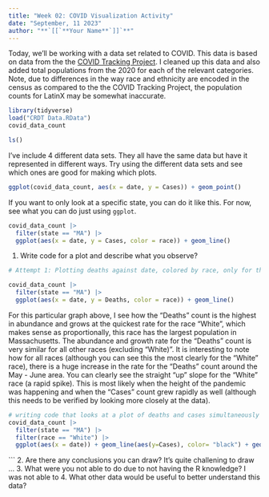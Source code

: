 ```yaml
---
title: "Week 02: COVID Visualization Activity"
date: "September, 11 2023"
author: "**`[[`**Your Name**`]]`**"
---
```


Today, we'll be working with a data set related to COVID.
This data is based on data from the the [COVID Tracking Project](https://covidtracking.com/).
I cleaned up this data and also added total populations from the 2020 for each of the relevant categories.
Note, due to differences in the way race and ethnicity are encoded in the census as compared to the the COVID Tracking Project, the population counts for LatinX may be somewhat inaccurate.

```r
library(tidyverse)
load("CRDT Data.RData")
covid_data_count

ls()
```

I've include 4 different data sets.
They all have the same data but have it represented in different ways.
Try using the different data sets and see which ones are good for making which plots.


```r
ggplot(covid_data_count, aes(x = date, y = Cases)) + geom_point()
```



If you want to only look at a specific state, you can do it like this.
For now, see what you can do just using `ggplot`.

```r
covid_data_count |> 
  filter(state == "MA") |> 
  ggplot(aes(x = date, y = Cases, color = race)) + geom_line()
```

1. Write code for a plot and describe what you observe?
```r
# Attempt 1: Plotting deaths against date, colored by race, only for the state of Massachusetts

covid_data_count |> 
  filter(state == "MA") |> 
  ggplot(aes(x = date, y = Deaths, color = race)) + geom_line()

```
For this particular graph above, I see how the "Deaths" count is the highest in abundance and grows at the quickest rate for the race "White", which makes sense as proportionally, this race has the largest population in Massachusetts. The abundance and growth rate for the "Deaths" count is very similar for all other races (excluding "White)". It is interesting to note how for all races (although you can see this the most clearly for the "White" race), there is a huge increase in the rate for the "Deaths" count around the May - June area. You can clearly see the straight "up" slope for the "White" race (a rapid spike). This is most likely when the height of the pandemic was happening and when the "Cases" count grew rapidly as well (although this needs to be verified by looking more closely at the data). 

```r
# writing code that looks at a plot of deaths and cases simultaneously for a specific race in a specific state
covid_data_count |> 
  filter(state == "MA") |> 
  filter(race == "White") |>
  ggplot(aes(x = date)) + geom_line(aes(y=Cases), color= "black") + geom_line(aes(y=Deaths), color= "red") + labs(y="count") + 

```
```
2. Are there any conclusions you can draw?
It's quite challening to draw ...
3. What were you not able to do due to not having the R knowledge?
I was not able to
4. What other data would be useful to better understand this data?


